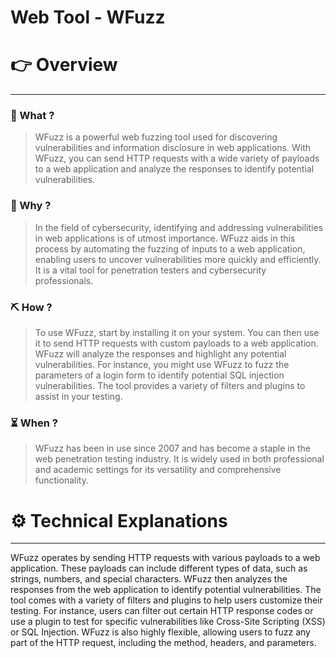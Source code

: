 # Web Tool - WFuzz


# 👉 Overview

---

### 👀 What ?

> WFuzz is a powerful web fuzzing tool used for discovering vulnerabilities and information disclosure in web applications. With WFuzz, you can send HTTP requests with a wide variety of payloads to a web application and analyze the responses to identify potential vulnerabilities.
> 

### 🧐 Why ?

> In the field of cybersecurity, identifying and addressing vulnerabilities in web applications is of utmost importance. WFuzz aids in this process by automating the fuzzing of inputs to a web application, enabling users to uncover vulnerabilities more quickly and efficiently. It is a vital tool for penetration testers and cybersecurity professionals.
> 

### ⛏️ How ?

> To use WFuzz, start by installing it on your system. You can then use it to send HTTP requests with custom payloads to a web application. WFuzz will analyze the responses and highlight any potential vulnerabilities. For instance, you might use WFuzz to fuzz the parameters of a login form to identify potential SQL injection vulnerabilities. The tool provides a variety of filters and plugins to assist in your testing.
> 

### ⏳ When ?

> WFuzz has been in use since 2007 and has become a staple in the web penetration testing industry. It is widely used in both professional and academic settings for its versatility and comprehensive functionality.
> 

# ⚙️ Technical Explanations

---

WFuzz operates by sending HTTP requests with various payloads to a web application. These payloads can include different types of data, such as strings, numbers, and special characters. WFuzz then analyzes the responses from the web application to identify potential vulnerabilities. The tool comes with a variety of filters and plugins to help users customize their testing. For instance, users can filter out certain HTTP response codes or use a plugin to test for specific vulnerabilities like Cross-Site Scripting (XSS) or SQL Injection. WFuzz is also highly flexible, allowing users to fuzz any part of the HTTP request, including the method, headers, and parameters.
